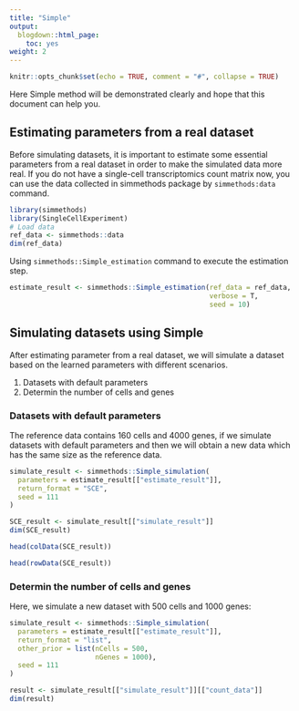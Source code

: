 ```yaml
---
title: "Simple"
output:
  blogdown::html_page:
    toc: yes
weight: 2
---
```


<!-- github markdown built using 
rmarkdown::render("vignettes/Simple.Rmd", output_format = rmarkdown::github_document())
-->

```r
knitr::opts_chunk$set(echo = TRUE, comment = "#", collapse = TRUE)
```
Here Simple method will be demonstrated clearly and hope that this document can help you.

## Estimating parameters from a real dataset

Before simulating datasets, it is important to estimate some essential parameters from a real dataset in order to make the simulated data more real. If you do not have a single-cell transcriptomics count matrix now, you can use the data collected in simmethods package by `simmethods:data` command.

```r
library(simmethods)
library(SingleCellExperiment)
# Load data
ref_data <- simmethods::data
dim(ref_data)
```

Using `simmethods::Simple_estimation` command to execute the estimation step.

```r
estimate_result <- simmethods::Simple_estimation(ref_data = ref_data,
                                                 verbose = T,
                                                 seed = 10)
```

## Simulating datasets using Simple

After estimating parameter from a real dataset, we will simulate a dataset based on the learned parameters with different scenarios.

1. Datasets with default parameters
2. Determin the number of cells and genes


### Datasets with default parameters

The reference data contains 160 cells and 4000 genes, if we simulate datasets with default parameters and then we will obtain a new data which has the same size as the reference data.

```r
simulate_result <- simmethods::Simple_simulation(
  parameters = estimate_result[["estimate_result"]],
  return_format = "SCE",
  seed = 111
)
```

```r
SCE_result <- simulate_result[["simulate_result"]]
dim(SCE_result)
```

```r
head(colData(SCE_result))
```

```r
head(rowData(SCE_result))
```


### Determin the number of cells and genes

Here, we simulate a new dataset with 500 cells and 1000 genes:
```r
simulate_result <- simmethods::Simple_simulation(
  parameters = estimate_result[["estimate_result"]],
  return_format = "list",
  other_prior = list(nCells = 500,
                     nGenes = 1000),
  seed = 111
)
```

```r
result <- simulate_result[["simulate_result"]][["count_data"]]
dim(result)
```
